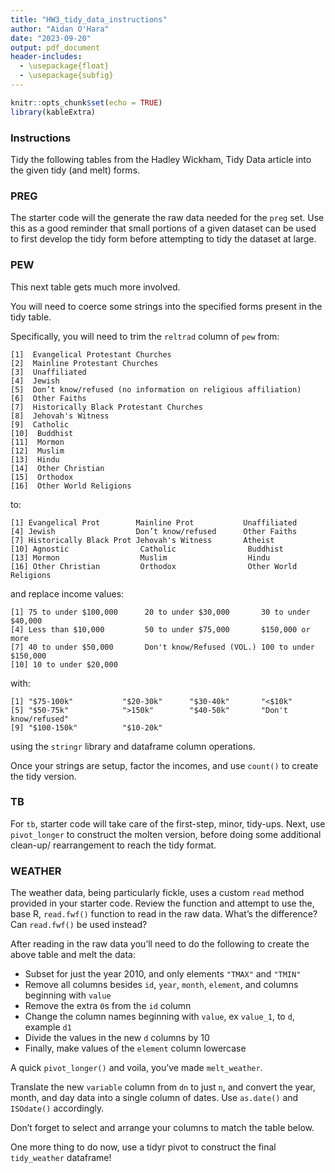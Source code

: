 ```yaml
---
title: "HW3_tidy_data_instructions"
author: "Aidan O'Hara"
date: "2023-09-20"
output: pdf_document
header-includes:
  - \usepackage{float}
  - \usepackage{subfig}
---
```


```r
knitr::opts_chunk$set(echo = TRUE)
library(kableExtra)
```

### Instructions

Tidy the following tables from the Hadley Wickham, Tidy Data article into the given tidy (and melt) forms.

### PREG

The starter code will the generate the raw data needed for the `preg` set. Use this as a good reminder that small portions of a given dataset can be used to first develop the tidy form before attempting to tidy the dataset at large.

```{=tex}
\begin{table}[H]
  \centering
  \input{data/preg-raw-1.tex}
  \caption{Typical presentation dataset.}
  \label{tbl:preg-raw-1}
\end{table}
```
```{=tex}
\begin{table}[H]
  \centering
  \input{data/preg-tidy.tex}
  \caption{The same data as in Table~\ref{tbl:preg-raw-1} but with variables in columns and observations in rows.}
  \label{tbl:preg-tidy}
\end{table}
```
\newpage

### PEW

This next table gets much more involved.

```{=tex}
\begin{table}[H]
  \centering
  \input{data/pew-raw.tex}
  \caption{The first ten rows of data on income and religion from the Pew Forum. Three columns, \texttt{\$75-100k}, \texttt{\$100-150k} and \texttt{>150k}, have been omitted} 
  \label{tbl:pew-raw}
\end{table}
```

You will need to coerce some strings into the specified forms present in the tidy table. 

Specifically, you will need to trim the `reltrad` column of `pew` from:

`[1]  Evangelical Protestant Churches`\
`[2]  Mainline Protestant Churches`\
`[3]  Unaffiliated`\
`[4]  Jewish`\
`[5]  Don’t know/refused (no information on religious affiliation)`\
`[6]  Other Faiths`\
`[7]  Historically Black Protestant Churches`\
`[8]  Jehovah's Witness`\
`[9]  Catholic`\
`[10]  Buddhist`\
`[11]  Mormon`\
`[12]  Muslim`\
`[13]  Hindu`\
`[14]  Other Christian`\
`[15]  Orthodox`\
`[16]  Other World Religions`\

to:

`[1] Evangelical Prot        Mainline Prot           Unaffiliated`\
`[4] Jewish                  Don’t know/refused      Other Faiths`\
`[7] Historically Black Prot Jehovah's Witness       Atheist`\
`[10] Agnostic                Catholic                Buddhist`\
`[13] Mormon                  Muslim                  Hindu`\
`[16] Other Christian         Orthodox                Other World Religions`\

and replace income values:

`[1] 75 to under $100,000      20 to under $30,000       30 to under $40,000`\
`[4] Less than $10,000         50 to under $75,000       $150,000 or more`\
`[7] 40 to under $50,000       Don't know/Refused (VOL.) 100 to under $150,000`\
`[10] 10 to under $20,000`\

with:

`[1] "$75-100k"           "$20-30k"      "$30-40k"       "<$10k"`\
`[5] "$50-75k"            ">150k"        "$40-50k"       "Don't know/refused"`\
`[9] "$100-150k"          "$10-20k"`\

using the `stringr` library and dataframe column operations.

Once your strings are setup, factor the incomes, and use `count()` to create the tidy version.


```{=tex}
\begin{table}[H]
  \centering
  \input{data/pew-clean.tex}
  \caption{The first ten rows of the tidied Pew survey dataset on income and religion. The \texttt{column} has been renamed to \texttt{income}, and \texttt{value} to \texttt{freq}.}
  \label{tbl:pew-clean}
\end{table}
```
\newpage

### TB

For `tb`, starter code will take care of the first-step, minor, tidy-ups. Next, use `pivot_longer` to construct the molten version, before doing some additional clean-up/ rearrangement to reach the tidy format.

```{=tex}
\begin{table}[H]
  \centering
  \input{data/tb-raw.tex}
  \caption{Original TB dataset. Corresponding to each `m' column for males, there is also an `f' column for females, \texttt{f1524}, \texttt{f2534} and so on. These are not shown to conserve space. Note the mixture of 0s and missing values (---). This is due to the data collection process and the distinction is important for this dataset.}
  \label{tbl:tb-raw}
\end{table}
```
```{=tex}
\begin{table}[H]
  \centering
  \subfloat[Molten data]{\label{tbl:tb-molten}\input{data/tb-clean-1.tex}}%
  \hspace{2em}%
  \subfloat[Tidy data]{\label{tbl:tb-tidy}\input{data/tb-clean-2.tex}}
  
  \caption{Tidying the TB dataset requires first melting, and then splitting the \texttt{column} column into two variables: \texttt{sex} and \texttt{age}.}
  \label{tbl:tb-clean}
\end{table}
```
\newpage

### WEATHER

The weather data, being particularly fickle, uses a custom `read`  method provided in your starter code. Review the function and attempt to use the, base R, `read.fwf()` function to read in the raw data. What's the difference? Can `read.fwf()` be used instead?


```{=tex}
\begin{table}[H]
  \centering
  \input{data/weather-raw.tex}
  \caption{Original weather dataset.  There is a column for each possible day in the month.  Columns \texttt{d9} to \texttt{d31} have been omitted to conserve space.}
  \label{tbl:weather-raw}
\end{table}
```

After reading in the raw data you'll need to do the following to create the above table and melt the data:

-   Subset for just the year 2010, and only elements `"TMAX"` and `"TMIN"` 
-   Remove all columns besides `id`, `year`, `month`, `element`, and columns beginning with `value` 
-   Remove the extra `0`s from the `id` column 
-   Change the column names beginning with `value`, ex `value_1`, to `d`, example `d1` 
-   Divide the values in the new `d` columns by 10 
-   Finally, make values of the `element` column lowercase

A quick `pivot_longer()` and voila, you've made `melt_weather`.

Translate the new `variable` column from `dn` to just `n`, and convert the year, month, and day data into a single column of dates.  Use `as.date()` and `ISOdate()` accordingly.

Don't forget to select and arrange your columns to match the table below.

One more thing to do now, use a tidyr pivot to construct the final `tidy_weather` dataframe!


```{=tex}
\begin{table}[H]
  \centering
  \subfloat[Molten data]{\label{tbl:weather-molten}\input{data/weather-clean-1.tex}}%
  \hspace{2em}%
  \subfloat[Tidy data]{\label{tbl:weather-tidy}\input{data/weather-clean-2.tex}}
  
  \caption{(a) Molten weather dataset. This is almost tidy, but instead of values, the \texttt{element} column contains names of variables. Missing values are dropped to conserve space. (b) Tidy weather dataset. Each row represents the meteorological measurements for a single day. There are two measured variables, minimum (\texttt{tmin}) and maximum (\texttt{tmax}) temperature; all other variables are fixed.}
  \label{tbl:weather-clean}
\end{table}
```

